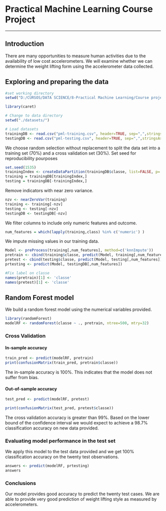 # Practical Machine Learning Course Project
_____________________________________________

## Introduction

There are many opportunities to measure human activities due to the availability of low cost accelerometers. We will examine whether we can determine the weight lifting form using the accelerometer data collected.

## Exploring and preparing the data

```r
#set working directory
setwd("D:/CURSOS/DATA SCIENCE/8-Practical Machine Learning/Course project")

library(caret)

# Change to data directory
setwd("./datasets/")

# Load datasets
trainingDB <- read.csv("pml-training.csv", header=TRUE, sep=",",stringsAsFactors=FALSE)
testingDB <- read.csv("pml-testing.csv", header=TRUE, sep=",",stringsAsFactors=FALSE)
```

We choose random selection without replacement to split the data set into a training set (70%) and a cross validation set (30%).
Set seed for reproducibility pourposes

```r
set.seed(1535)
trainingIndex <- createDataPartition(trainingDB$classe, list=FALSE, p=.7)
training = trainingDB[trainingIndex,]
testing = trainingDB[-trainingIndex,]
```

Remove indicators with near zero variance.

```r
nzv <- nearZeroVar(training)
training <- training[-nzv]
testing <- testing[-nzv]
testingDB <- testingDB[-nzv]
```

We filter columns to include only numeric features and outcome. 

```r
num_features = which(lapply(training,class) %in% c('numeric') )
```

We impute missing values in our training data.

```r
Model <- preProcess(training[,num_features], method=c('knnImpute'))
pretrain <- cbind(training$classe, predict(Model, training[,num_features]))
pretest <- cbind(testing$classe, predict(Model, testing[,num_features]))
prtesting <- predict(Model, testingDB[,num_features])

#Fix label on classe
names(pretrain)[1] <- 'classe'
names(pretest)[1] <- 'classe'
```

## Random Forest model

We build a random forest model using the numerical variables provided. 

```r
library(randomForest)
modelRF <- randomForest(classe ~ ., pretrain, ntree=500, mtry=32)
```

### Cross Validation

#### In-sample accuracy
```r
train_pred <- predict(modelRF, pretrain)
print(confusionMatrix(train_pred, pretrain$classe))
```
The in-sample accuracy is 100%. This indicates that the model does not suffer from bias.

#### Out-of-sample accuracy
```r
test_pred <- predict(modelRF, pretest)
```

```r
print(confusionMatrix(test_pred, pretest$classe))
```

The cross validation accuracy is greater than 99%.
Based on the lower bound of the confidence interval we would expect to achieve a 98.7% classification accuracy on new data provided.


### Evaluating model performance in the test set

We apply this model to the test data provided and we get 100% classification accuracy on the twenty test observations.
```r
answers <- predict(modelRF, prtesting)
answers
```

### Conclusions
Our model provides good accuracy to predict the twenty test cases.
We are able to provide very good prediction of weight lifting style as measured by accelerometers.



